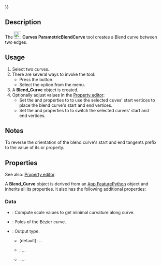 <languages/>
{{UnfinishedDocu{{#translation:}}}}

{{Docnav
|[[Curves_Interpolate|Interpolate]]
|[[Curves_ParametricComb|ParametricComb]]
|[[Curves_Workbench|Curves]]
|IconL=Curves_Interpolate.svg
|IconR=Curves_ParametricComb.svg
|IconC=Curves_workbench_icon.svg
}}

{{GuiCommand
|Name=Curves ParametricBlendCurve
|MenuLocation=Curves → Blend curve
|Workbenches=[[Curves_Workbench|Curves]]
}}

==Description==

The [[Image:Curves_ParametricBlendCurve.svg|24px]] '''Curves ParametricBlendCurve''' tool creates a Blend curve between two edges.

==Usage==

# Select two curves.
# There are several ways to invoke the tool:
#* Press the {{Button|[[Image:Curves_ParametricBlendCurve.svg|16px]] [[Curves_ParametricBlendCurve|Blend curve]]}} button.
#* Select the {{MenuCommand|Curves → [[Image:Curves_ParametricBlendCurve.svg|16px]] Blend curve}} option from the menu.
# A '''Blend_Curve''' object is created.
# Optionally adjust values in the [[Property_editor|Property editor]]:
#* Set the {{PropertyData|Parameter1}} and {{PropertyData|Parameter2}} properties to {{Value|0.0 mm}} to use the selected cuves' start vertices to place the blend curve's start and end vertices.
#* Set the {{PropertyData|Reverse1}} and {{PropertyData|Reverse2}} properties to {{True}} to switch the selected curves' start and end vertices.

==Notes==

To reverse the orientation of the blend curve's start and end tangents prefix {{Value|-}} to the value of its {{PropertyData|Scale1}} or {{PropertyData|Scale2}} property.

==Properties==

See also: [[Property_editor|Property editor]].

A '''Blend_Curve''' object is derived from an [[App_FeaturePython|App FeaturePython]] object and inherits all its properties. It also has the following additional properties:

===Data===

{{TitleProperty|Blend Curve}}

* {{PropertyData|Auto Scale|Bool}}: Compute scale values to get minimal curvature along curve.
* {{PropertyData|CurvePts|VectorList}}: Poles of the Bézier curve.
* {{PropertyData|Output|Enumeration}}: Output type.
** {{Value|Single}} (default): ...
** {{Value|Joined}}: ...
** {{Value|Wire}}: ...

{{TitleProperty|Edge1}

* {{PropertyData|Continuity1|Enumeration}}: Output type.
* {{PropertyData|Edge1|LinkSub}}: Edge 1.
* {{PropertyData|Parameter1|Distance}}: Location on first edge.
* {{PropertyData|Reverse1|Bool}}: Reverse Edge.
* {{PropertyData|Scale1|Bool}}: Scale of blend curve, negate the value to reverse the tangent orientation.

{{TitleProperty|Edge2}

* {{PropertyData|Continuity2|Enumeration}}: Output type.
* {{PropertyData|Edge2|LinkSub}}: Edge 2.
* {{PropertyData|Parameter2|Distance}}: Location on second edge.
* {{PropertyData|Reverse2|Bool}}: Reverse Edge.
* {{PropertyData|Scale2|Bool}}: Scale of blend curve, negate the value to reverse the tangent orientation.


{{Docnav
|[[Curves_Interpolate|Interpolate]]
|[[Curves_ParametricComb|ParametricComb]]
|[[Curves_Workbench|Curves]]
|IconL=Curves_Interpolate.svg
|IconR=Curves_ParametricComb.svg
|IconC=Curves_workbench_icon.svg
}}

{{Curves Tools navi{{#translation:}}}}
{{Userdocnavi{{#translation:}}}}